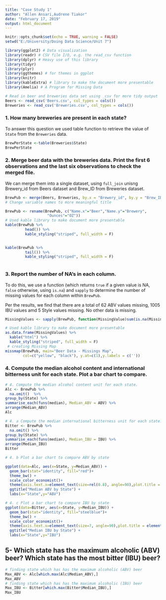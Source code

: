 ---
title: "Case Study 1"
author: "Allen Ansari,Audrene Tiakor"
date: "February 17, 2019"
output: html_document
---
```{r setup, include=FALSE}
knitr::opts_chunk$set(echo = TRUE, warning = FALSE)
setwd("E:/University/Doing Data Science/Unit 7")
```


```{r message=FALSE, warning=FALSE, , include=TRUE, paged.print=FALSE}
library(ggplot2) # Data visualization
library(readr) # CSV file I/O, e.g. the read_csv function
library(dplyr) # Heavy use of this library
library(tidyr)
library(plyr)
library(ggthemes) # for themes in ggplot
library(knitr)
library(kableExtra) # library to make the document more presentable
library(Amelia) # A Program for Missing Data
```

```{r}
# Read in beer and breweries data set using _csv for more tidy output
Beers <- read_csv('Beers.csv', col_types = cols())
Breweries <- read_csv('Breweries.csv', col_types = cols())
```

### 1. How many breweries are present in each state?

To answer this question we used table function to  retrieve the value of `State` from the `Breweries` data.
```{r}
BrewPerState <-table(Breweries$State)
BrewPerState

```
### 2. Merge beer data with the breweries data. Print the first 6 observations and the last six observations to check the merged file.
We can merge them into a single dataset, using `full_join` unisng Brewery_id from Beers dataset and Brew_ID from Breweries dataset.
```{r}
BrewPub <- merge(Beers, Breweries, by.x = "Brewery_id", by.y = "Brew_ID", all = TRUE)
# Change variable names to more meaningful title

BrewPub <- rename(BrewPub, c("Name.x"="Beer","Name.y"="Brewery",
                   "Ounces"="OZ"))
# Used kable library to make document more presentable
kable(BrewPub %>% 
         head()) %>%
         kable_styling("striped", full_width = F)
        

kable(BrewPub %>% 
         tail()) %>%
         kable_styling("striped", full_width = F) 
         

```

### 3. Report the number of NA's in each column.


To do this, we use a function (which returns `true` if a given value is NA, `false` otherwise, using `is.na`) and `sapply` to determine the number of missing values for each column within `BrewPub`.

Per the results, we find that there are a total of 62 ABV values missing, 1005 IBU values amd 5 Style values missing. No other data is missing.
```{r}
MissingValues <- sapply(BrewPub, function(MissingValue)sum(is.na(MissingValue)))

# Used kable library to make document more presentable
as.data.frame(MissingValues) %>%
  kable("html") %>%
  kable_styling("striped", full_width = F) 
 # creating Missing Map
missmap(BrewPub, main="Beer Data - Missings Map", 
        col=c("yellow", "black"), y.at=c(1),y.labels = c('')) 

```

### 4. Compute the median alcohol content and international bitterness unit for each state. Plot a bar chart to compare.

```{r}
# 4. Compute the median alcohol content unit for each state.
Alc <- BrewPub %>%
  na.omit()  %>%
group_by(State) %>%
summarise_each(funs(median), Median_ABV = ABV) %>%
arrange(Median_ABV)
Alc
```

```{r}
# 4. a Compute the median international bitterness unit for each state.
Bitter <- BrewPub %>%
  na.omit() %>%
group_by(State) %>%
summarise_each(funs(median), Median_IBU = IBU) %>%
arrange(Median_IBU)
Bitter
```

```{r}
# 4. b Plot a bar chart to compare ABV by state

ggplot(data=Alc, aes(x=State, y=Median_ABV)) +
  geom_bar(stat="identity", fill="red")+
  theme_bw() + 
  scale_color_economist()+
  theme(axis.text.x=element_text(size=rel(0.8), angle=90),plot.title = element_text(size=14,hjust = 0.5, face="bold.italic")) +
  ggtitle("Median ABV by State") +
  labs(x="State",y="ABV")

```


```{r}
# 4. c Plot a bar chart to compare IBU by state
ggplot(data=Bitter, aes(x=State, y=Median_IBU)) +
  geom_bar(stat="identity", fill="steelblue")+
  theme_bw() + 
  scale_color_economist()+
  theme(axis.text.x=element_text(size=7, angle=90),plot.title = element_text(size=14,hjust   = 0.5, face="bold.italic"))+
  ggtitle("Median IBU by State") +
  labs(x="State",y="IBU")

```

## 5- Which state has the maximum alcoholic (ABV) beer? Which state has the most bitter (IBU) beer?

``` {r}
# finding state which has has the maximum alcoholic (ABV) beer
Max_ABV <- Alc[which.max(Alc$Median_ABV),]
Max_ABV
# finding state which has has the maximum alcoholic (IBU) beer
Max_IBU <- Bitter[which.max(Bitter$Median_IBU),]
Max_IBU
``` 

